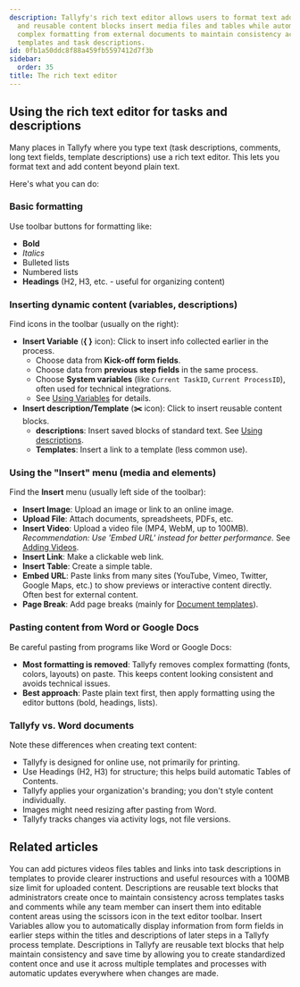 ```yaml
---
description: Tallyfy's rich text editor allows users to format text add dynamic variables
  and reusable content blocks insert media files and tables while automatically removing
  complex formatting from external documents to maintain consistency across workflow
  templates and task descriptions.
id: 0fb1a50ddc8f88a459fb5597412d7f3b
sidebar:
  order: 35
title: The rich text editor
---
```


## Using the rich text editor for tasks and descriptions

Many places in Tallyfy where you type text (task descriptions, comments, long text fields, template descriptions) use a rich text editor. This lets you format text and add content beyond plain text.

Here's what you can do:

### Basic formatting

Use toolbar buttons for formatting like:
*   **Bold**
*   *Italics*
*   Bulleted lists
*   Numbered lists
*   **Headings** (H2, H3, etc. - useful for organizing content)

### Inserting dynamic content (variables, descriptions)

Find icons in the toolbar (usually on the right):

*   **Insert Variable** (**{ }** icon): Click to insert info collected earlier in the process.
    *   Choose data from **Kick-off form fields**.
    *   Choose data from **previous step fields** in the same process.
    *   Choose **System variables** (like `Current TaskID`, `Current ProcessID`), often used for technical integrations.
    *   See [Using Variables](/products/pro/documenting/templates/variables/how-can-i-use-insert-variables-in-tallyfy/) for details.
*   **Insert description/Template** (**✂️** icon): Click to insert reusable content blocks.
    *   **descriptions**: Insert saved blocks of standard text. See [Using descriptions](/products/pro/documenting/templates/descriptions/how-can-i-use-descriptions-to-simplify-workflow-in-tallyfy/).
    *   **Templates**: Insert a link to a template (less common use).

### Using the "Insert" menu (media and elements)

Find the **Insert** menu (usually left side of the toolbar):

*   **Insert Image**: Upload an image or link to an online image.
*   **Upload File**: Attach documents, spreadsheets, PDFs, etc.
*   **Insert Video**: Upload a video file (MP4, WebM, up to 100MB). *Recommendation: Use 'Embed URL' instead for better performance.* See [Adding Videos](/products/pro/tracking-and-tasks/tasks/edit-task/how-can-i-add-videos-to-my-tallyfy-process/).
*   **Insert Link**: Make a clickable web link.
*   **Insert Table**: Create a simple table.
*   **Embed URL**: Paste links from many sites (YouTube, Vimeo, Twitter, Google Maps, etc.) to show previews or interactive content directly. Often best for external content.
*   **Page Break**: Add page breaks (mainly for [Document templates](/products/pro/documenting/documents/)).

### Pasting content from Word or Google Docs

Be careful pasting from programs like Word or Google Docs:

*   **Most formatting is removed**: Tallyfy removes complex formatting (fonts, colors, layouts) on paste. This keeps content looking consistent and avoids technical issues.
*   **Best approach**: Paste plain text first, then apply formatting using the editor buttons (bold, headings, lists).

### Tallyfy vs. Word documents

Note these differences when creating text content:

*   Tallyfy is designed for online use, not primarily for printing.
*   Use Headings (H2, H3) for structure; this helps build automatic Tables of Contents.
*   Tallyfy applies your organization's branding; you don't style content individually.
*   Images might need resizing after pasting from Word.
*   Tallyfy tracks changes via activity logs, not file versions.


## Related articles
<CardGrid>
<LinkTitleCard header="<b>Templates > Insert media</b>" href="/products/pro/documenting/templates/insert-media/" > You can add pictures videos files tables and links into task descriptions in templates to provide clearer instructions and useful resources with a 100MB size limit for uploaded content. </LinkTitleCard>
<LinkTitleCard header="<b>Snippets > Use descriptions</b>" href="/products/pro/documenting/templates/snippets/how-can-i-use-snippets-to-simplify-workflow-in-tallyfy/" > Descriptions are reusable text blocks that administrators create once to maintain consistency across templates tasks and comments while any team member can insert them into editable content areas using the scissors icon in the text editor toolbar. </LinkTitleCard>
<LinkTitleCard header="<b>Variables > Insert variables</b>" href="/products/pro/documenting/templates/variables/how-can-i-use-insert-variables-in-tallyfy/" > Insert Variables allow you to automatically display information from form fields in earlier steps within the titles and descriptions of later steps in a Tallyfy process template. </LinkTitleCard>
<LinkTitleCard header="<b>Templates > descriptions</b>" href="/products/pro/documenting/templates/snippets/" > Descriptions in Tallyfy are reusable text blocks that help maintain consistency and save time by allowing you to create standardized content once and use it across multiple templates and processes with automatic updates everywhere when changes are made. </LinkTitleCard>
</CardGrid>